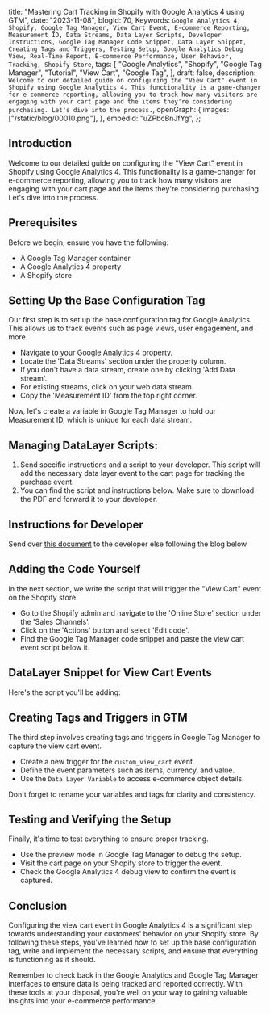  title: "Mastering Cart Tracking in Shopify with Google Analytics 4 using GTM",
  date: "2023-11-08",
  blogId: 70,
  Keywords: `Google Analytics 4, Shopify, Google Tag Manager, View Cart Event, E-commerce Reporting, Measurement ID, Data Streams, Data Layer Scripts, Developer Instructions, Google Tag Manager Code Snippet, Data Layer Snippet, Creating Tags and Triggers, Testing Setup, Google Analytics Debug View, Real-Time Report, E-commerce Performance, User Behavior, Tracking, Shopify Store`,
  tags: [
    "Google Analytics",
    "Shopify",
    "Google Tag Manager",
    "Tutorial",
    "View Cart",
    "Google Tag",
  ],
  draft: false,
  description: `Welcome to our detailed guide on configuring the "View Cart" event in Shopify using Google Analytics 4. This functionality is a game-changer for e-commerce reporting, allowing you to track how many visitors are engaging with your cart page and the items they're considering purchasing. Let's dive into the process.`,
  openGraph: {
    images: ["/static/blog/00010.png"],
  },
  embedId: "uZPbcBnJfYg",
};

## Introduction

Welcome to our detailed guide on configuring the "View Cart" event in Shopify using Google Analytics 4. This functionality is a game-changer for e-commerce reporting, allowing you to track how many visitors are engaging with your cart page and the items they're considering purchasing. Let's dive into the process.

## Prerequisites

Before we begin, ensure you have the following:

- A Google Tag Manager container
- A Google Analytics 4 property
- A Shopify store

## Setting Up the Base Configuration Tag

Our first step is to set up the base configuration tag for Google Analytics. This allows us to track events such as page views, user engagement, and more.

- Navigate to your Google Analytics 4 property.
- Locate the 'Data Streams' section under the property column.
- If you don't have a data stream, create one by clicking 'Add Data stream'.
- For existing streams, click on your web data stream.
- Copy the 'Measurement ID' from the top right corner.

<Note
  title="Tip"
  content="Remember to create a user-defined constant variable for your Measurement ID in Google Tag Manager to avoid repeated copying and pasting."
/>

Now, let's create a variable in Google Tag Manager to hold our Measurement ID, which is unique for each data stream.

## Managing DataLayer Scripts:

1. Send specific instructions and a script to your developer. This script will add the necessary data layer event to the cart page for tracking the purchase event.
2. You can find the script and instructions below. Make sure to download the PDF and forward it to your developer.

<Note
  title="Tip"
  content="Ensure that your developer follows the instructions carefully and tests the implementation to confirm that the data layer event is firing correctly on the cart page."
/>

## Instructions for Developer

Send over [this document](/static/pdf/blog/shopify/tracking-view-cart-event-in-shopify-with-gtm-for-ga4.pdf) to the developer else following the blog below

## Adding the Code Yourself

In the next section, we write the script that will trigger the "View Cart" event on the Shopify store.

- Go to the Shopify admin and navigate to the 'Online Store' section under the 'Sales Channels'.
- Click on the 'Actions' button and select 'Edit code'.
- Find the Google Tag Manager code snippet and paste the view cart event script below it.

## DataLayer Snippet for View Cart Events

Here's the script you'll be adding:

<DataLayerCode type="viewCart" subType="main" />

<Note
  title="Tip"
  content="It's essential to format your code correctly to ensure it runs without issues. Use the 'Format code' option in Shopify's code editor."
/>

## Creating Tags and Triggers in GTM

The third step involves creating tags and triggers in Google Tag Manager to capture the view cart event.

- Create a new trigger for the `custom_view_cart` event.
- Define the event parameters such as items, currency, and value.
- Use the `Data Layer Variable` to access e-commerce object details.

Don't forget to rename your variables and tags for clarity and consistency.

## Testing and Verifying the Setup

Finally, it's time to test everything to ensure proper tracking.

- Use the preview mode in Google Tag Manager to debug the setup.
- Visit the cart page on your Shopify store to trigger the event.
- Check the Google Analytics 4 debug view to confirm the event is captured.

<Note
  title="Tip"
  content="Use the Real-Time report in Google Analytics to verify if the event is firing correctly, especially when you have low traffic."
/>

## Conclusion

Configuring the view cart event in Google Analytics 4 is a significant step towards understanding your customers' behavior on your Shopify store. By following these steps, you've learned how to set up the base configuration tag, write and implement the necessary scripts, and ensure that everything is functioning as it should.

Remember to check back in the Google Analytics and Google Tag Manager interfaces to ensure data is being tracked and reported correctly. With these tools at your disposal, you're well on your way to gaining valuable insights into your e-commerce performance.
